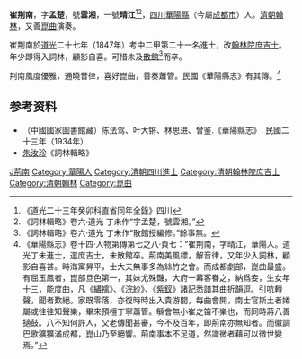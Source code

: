 {{明清人物信息框
| 姓名 =崔荆南
| 圖片名稱=  
| 圖片大小 = 220px
| 圖片說明 =  
| 最高職務 = 翰林院庶吉士
| 國家 = 大清
| 爵位 =
| 籍貫 = [[四川|四川]][[成都府|成都府]][[華陽縣|華陽縣]]
| 字號 =  
| 諡號 = 
| 出生日期 = 嘉慶戊寅十二月二十六日（1819年1月21日）
| 出生地點 =
| 逝世日期 =  
| 逝世地點 = 
| 墓葬 =  
| 配偶 = 李氏、李氏 
| 親屬 = 曾祖崔紹勳、曾祖母沈氏、祖崔廷梅、祖母徐氏、父崔元懿，母耿氏
| 出身 = 
* 甲辰舉人
| 經歷 = 
| 著作 =  
*
*
*
}}
'''崔荆南'''{{BD|1819年|1月21日|？年||}}，字'''孟楚'''，號'''雲湘'''，一號'''晴江'''<ref>《道光二十三年癸卯科直省同年全錄》四川</ref><ref>《詞林輯略》卷六·道光 丁未作“字孟楚，號雲湘。”</ref>，[[四川|四川]][[華陽縣|華陽縣]]（今屬[[成都市|成都市]]）人。[[清朝|清朝]][[翰林|翰林]]，又善[[崑曲|崑曲]]演奏。

崔荆南於[[道光|道光]]二十七年（1847年）考中二甲第二十一名進士，改[[翰林院|翰林院]][[庶吉士|庶吉士]]。年少即得入詞林，顧影自喜。可惜未及[[散館|散館]]<ref>《詞林輯略》卷六·道光 丁未作“散館授編修。”餘事無。</ref>而卒。

荆南風度優雅，通曉音律，喜好崑曲，善奏蕭管。民國《華陽縣志》有其傳。<ref>《華陽縣志》卷十四·人物第傳第七之八·頁七：“崔荆南，字晴江，華陽人。道光丁未進士，選庶吉士，未散館卒。荊南美風標，解音律，又年少入詞林，顧影自喜甚。時海寓昇平，士大夫無事多為絲竹之會。而成都劇部，崑曲最盛。有屈玉鳳者，崑部旦色第一，其妹尤殊豔，大府一幕客眷之，納爲妾，生女年十三，能度曲，凡《[[繡襦記|繡襦]]》、《[[浣纱记|浣紗]]》、《[[紫钗记|紫釵]]》諸記悉諳其曲折韻逗。引吭轉聲，聞者歎絕。家既零落，亦復時時出入貴游間，每曲會開，南士官斯土者婘屬或往往知聲樂，畢來預檀丁寧蕭管。緐會無小崔之笛不樂也，而同時蔣八善擿鼓。八不知何許人，父老傳聞甚審，今不及百年，即荊南亦無知者。而徽調巴歌獷獷滿成都，崑山乃至絕響。荊南事本不足道，然識微者藉可以徵世變焉。”</ref>

== 参考资料 ==
{{reflist}}
*（中國國家圖書館藏）陈法驾、叶大锵、林思进、曾鉴.《華陽縣志》. 民國二十三年（1934年）
* [[朱汝珍|朱汝珍]]《詞林輯略》

{{道光二十七年丁未科殿試金榜}}

{{Authority control}}

{{DEFAULTSORT:Cui崔}}
[[Category:崔姓|J荊南]]
[[Category:華陽人|Category:華陽人]]
[[Category:清朝四川進士|Category:清朝四川進士]]
[[Category:清朝翰林院庶吉士|Category:清朝翰林院庶吉士]]
[[Category:清朝翰林|Category:清朝翰林]]
[[Category:崑曲|Category:崑曲]]